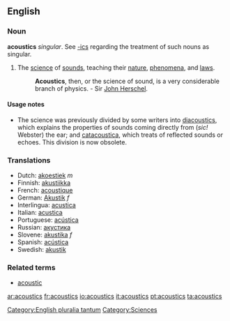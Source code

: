 ==English==

===Noun===
'''acoustics''' ''singular''. See [[-ics]] regarding the treatment of such nouns as singular.

# {{Physics}} The [[science]] of [[sound]]s, teaching their [[nature]], [[phenomena]], and [[laws]]. 
#:'''Acoustics''', then, or the science of sound, is a very considerable branch of physics. - Sir [[John Herschel]].

====Usage notes====
*The science was previously divided by some writers into [[diacoustics]], which explains the properties of sounds coming directly from (''sic!'' Webster) the ear; and [[catacoustica]], which treats of reflected sounds or echoes.  This division is now obsolete.

===Translations===
*Dutch: [[akoestiek]] ''m''
*Finnish: [[akustiikka]]
*French: [[acoustique]] 
*German: [[Akustik]] ''f'' 
*Interlingua: [[acustica]] 
*Italian: [[acustica]] 
*Portuguese: [[acústica]] 
*Russian: [[акустика]]
*Slovene: [[akustika]] ''f''
*Spanish: [[acústica]]
*Swedish: [[akustik]]

===Related terms===
*[[acoustic]]

[[Category:English pluralia tantum]]
[[Category:Sciences]]

[[ar:acoustics]]
[[fr:acoustics]]
[[io:acoustics]]
[[it:acoustics]]
[[pt:acoustics]]
[[ta:acoustics]]